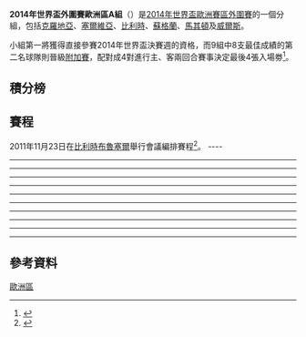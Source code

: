 {{noteTA
|G1=足球
}}
{{Pathnav|2014年世界盃足球賽|2014年世界盃外圍賽|2014年世界盃外圍賽 (歐洲區)|frame=3}}
'''2014年世界盃外圍賽歐洲區A組'''（{{lang-en|'''2014 FIFA World Cup qualification UEFA Group A'''}}）是[[2014年世界盃足球賽|2014年世界盃]][[2014年世界盃外圍賽_(歐洲區)|歐洲賽區]][[2014年世界盃外圍賽|外圍賽]]的一個分組，包括[[克羅地亞國家足球隊|克羅地亞]]、[[塞爾維亞國家足球隊|塞爾維亞]]、[[比利時國家足球隊|比利時]]、[[蘇格蘭足球代表隊|蘇格蘭]]、[[馬其頓國家足球隊|馬其頓]]及[[威爾斯足球代表隊|威爾斯]]。

小組第一將獲得直接參賽2014年世界盃決賽週的資格，而9組中8支最佳成績的第二名球隊則晉級[[2014年世界盃外圍賽歐洲區第二輪|附加賽]]，配對成4對進行主、客兩回合賽事決定最後4張入場劵<ref>{{Cite web |url=http://www.fifa.com/mm/document/tournament/loc/01/44/46/23/2014fwc_drawprocedures_europe.pdf |title=2014 FIFA World Cup Brazil - Preliminary Competition Format and Draw Procedure - European Zone |accessdate=2011-11-28 |archive-date=2011-11-25 |archive-url=https://web.archive.org/web/20111125125406/http://www.fifa.com/mm/document/tournament/loc/01/44/46/23/2014fwc_drawprocedures_europe.pdf |dead-url=no }}</ref>。

== 積分榜 ==
{{2014年國際足協世界盃外圍賽 – 歐洲區A組|show_matches=yes}}

== 賽程 ==
2011年11月23日在[[比利時|比利時]][[布魯塞爾|布魯塞爾]]舉行會議編排賽程<ref>{{cite web |url=http://www.hln.be/hln/nl/949/Belgisch-Voetbal/article/detail/1352472/2011/11/23/Rode-Duivels-openen-WK-kwalificatie-met-drieluik-Wales-Kroatie-Servie.dhtml |title=Rode Duivels openen WK-kwalificatie met drieluik Wales-Kroatië-Servië |trans_title=''Red Devils'' open World Cup qualifiers with Wales-Croatia-Serbia treble |date=2011-11-23 |accessdate=2011-11-24 |language=nl |deadurl=yes |archiveurl=https://web.archive.org/web/20111127174509/http://www.hln.be/hln/nl/949/Belgisch-Voetbal/article/detail/1352472/2011/11/23/Rode-Duivels-openen-WK-kwalificatie-met-drieluik-Wales-Kroatie-Servie.dhtml |archivedate=2011-11-27 }}</ref>。
---- 
<div id="Croatia v Macedonia FYR"></div>{{footballbox
|date       = 2012年9月7日
|time       = 20:15 [[UTC+2|UTC+2]]
|team1      = {{fb-rt|CRO}}
|score      = 1–0
|report     = [http://www.fifa.com/worldcup/preliminaries/europe/matches/round=258374/match=300182200/index.html 報導]
|team2      = {{fb|MKD}}
|goals1     = [[尼基卡·杰拉維奇|積拉域]] {{goal|69'}}
|goals2     =
|stadium    = [[薩格勒布|薩格勒布]]，{{link-en|馬克西米爾球場|Stadion Maksimir}}
|attendance = 13,883
|referee    = {{link-en|阿倫·耶法特|Alon Yefet}}（{{nfa|ISR}}）
}}
<div id="Wales v Belgium"></div>{{footballbox
|date       = 2012年9月7日
|time       = 19:45 [[UTC+1|UTC+1]]
|team1      = {{fb-rt|WAL}}
|score      = 0–2
|report     = [http://www.fifa.com/worldcup/preliminaries/europe/matches/round=258374/match=300182203/index.html 報導]
|team2      = {{fb|BEL}}
|goals1     = 
|goals2     = [[文森特·孔帕尼|高柏尼]] {{goal|42}} <br />[[真·維頓漢|維頓漢]] {{goal|83}}
|stadium    = [[卡迪夫|卡迪夫]]，[[卡迪夫城運動場|卡迪夫城運動場]]
|attendance = 20,156
|referee    = {{link-en|史提芬·莊拿約臣|Stefan Johannesson}}（{{nfa|SWE}}）
}}
<div id="Scotland v Serbia"></div>{{footballbox
|date       = 2012年9月8日
|time       = 15:00 [[UTC+1|UTC+1]]
|team1      = {{fb-rt|SCO}}
|score      = 0–0
|report     = [http://www.fifa.com/worldcup/preliminaries/europe/matches/round=258374/match=300182208/index.html 報導]
|team2      = {{fb|SRB}}
|goals1     =
|goals2     =
|stadium    = [[格拉斯哥|格拉斯哥]]，[[咸普頓公園球場|咸普頓公園球場]]<ref name="scotland">{{cite news |url=http://www.scottishfa.co.uk/scottish_fa_news.cfm?page=128&newsCategoryID=6&newsID=8945 |title=Levein, Regan content with fixture schedule |date=2011-11-23 |accessdate=2011-11-24 |work=[[蘇格蘭足球總會|''scottishfa.co.uk'']] |archive-url=https://web.archive.org/web/20190111054910/https://www.scottishfa.co.uk/scottish_fa_news.cfm?page=128&newsCategoryID=6&newsID=8945 |archive-date=2019-01-11 |dead-url=yes }}</ref>
|attendance = 47,369
|referee    = {{link-en|約拿斯·艾歷臣|Jonas Eriksson}}（{{nfa|SWE}}）
}}
----
<div id="Belgium v Croatia"></div>{{footballbox
|date       = 2012年9月11日
|time       = 20:45 [[UTC+2|UTC+2]]
|team1      = {{fb-rt|BEL}}
|score      = 1–1
|report     = [http://www.fifa.com/worldcup/preliminaries/europe/matches/round=258374/match=300182201/index.html 報導]
|team2      = {{fb|CRO}}
|goals1     = [[古伊勞梅·吉列|基拿]] {{goal|45'+1}}
|goals2     = [[伊萬·佩里希奇|比列錫]] {{goal|6'}}
|stadium    = [[布魯塞爾|布魯塞爾]]，[[博杜安國王體育場|博杜安國王體育場]]
|attendance = 39,987
|referee    = [[阿尔贝托·乌恩蒂亚诺|艾伯圖·烏蒂尼路·馬蘭高]]（{{nfa|ESP}}）
}}
<div id="Scotland v Macedonia FYR"></div>{{footballbox
|date       = 2012年9月11日
|time       = 20:00 [[UTC+1|UTC+1]]
|team1      = {{fb-rt|SCO}}
|score      = 1–1
|report     = [http://www.fifa.com/worldcup/preliminaries/europe/matches/round=258374/match=300182204/index.html 報導]
|team2      = {{fb|MKD}}
|goals1     = [[堅尼·米拿|堅尼·米拿]] {{goal|43'}}
|goals2     = [[尼科爾切·諾維斯基|諾維斯基]] {{goal|11'}}
|stadium    = [[格拉斯哥|格拉斯哥]]，[[咸普頓公園球場|咸普頓公園球場]]
|attendance = 32,430
|referee    = [[謝爾蓋·卡拉肖夫_(裁判)|沙基·卡拉沙耶夫]]（{{nfa|RUS}}）
}}
<div id="Serbia v Wales"></div>{{footballbox
|date       = 2012年9月11日
|time       = 20:30 [[UTC+2|UTC+2]]
|team1      = {{fb-rt|SRB}}
|score      = 6–1
|report     = [http://www.fifa.com/worldcup/preliminaries/europe/matches/round=258374/match=300182197/index.html 報導]
|team2      = {{fb|WAL}}
|goals1     = [[亞歷山大·科拉羅夫|高拉洛夫]] {{goal|16'}} <br />[[佐兰·托西奇|蘇蘭·托錫]]  {{goal|24'}} <br />[[菲利普·尤里西奇|杜歷錫]] {{goal|37'}} <br />[[杜桑·塔迪奇|泰迪]] {{goal|55'}} <br />[[布拉尼斯拉夫·伊雲奴域|伊雲奴域]] {{goal|80'}} <br />{{lang|en|蘇利馬尼}} {{goal|90'}}
|goals2     = [[格瑞斯·贝尔|加里夫·巴利]] {{goal|31'}}
|stadium    = [[諾威薩|諾威薩]]，{{link-en|卡拉高基安體育場|Karađorđe Stadium}}
|attendance = 10,660
|referee    = {{link-en|杜阿迪·高美斯|Duarte Gomes}}（{{nfa|POR}}）
}}
----
<div id="Macedonia FYR v Croatia"></div>{{footballbox
|date       = 2012年10月12日
|time       = 20:30 [[UTC+2|UTC+2]]
|team1      = {{fb-rt|MKD}}
|score      = 1–2
|report     =
|team2      = {{fb|CRO}}
|goals1     = [[阿基姆·伊布萊米|伊巴拉米]] {{goal|16}}
|goals2     = [[韦德兰·乔尔卢卡|哥路卡]] {{goal|33}} <br>[[伊万·拉基蒂奇|拉傑迪]] {{goal|60}}
|stadium    = [[斯科普里|斯科普里]]，[[菲利普二世體育場|菲歷普二世體育場]]
|attendance = 25,230
|referee    = {{link-en|彼得·拉斯穆辛|Peter Rasmussen (referee)}}（{{nfa|DEN}}）
}}
<div id="Serbia v Belgium"></div>{{footballbox
|date       = 2012年10月12日
|time       = 20:30 [[UTC+2|UTC+2]]
|team1      = {{fb-rt|SRB}}
|score      = 0–3
|report     =
|team2      = {{fb|BEL}}
|goals1     =
|goals2     = [[克里斯蒂安·本特克|賓迪基]] {{goal|34}} <br>[[凯文·德布劳内|奇雲·迪布尼]] {{goal|68}} <br>[[凯文·米拉拉斯|美利拉斯]] {{goal|90+1}}
|stadium    = [[貝爾格萊德|貝爾格萊德]]，[[紅星球場|紅星球場]]
|attendance = 21,650
|referee    = {{link-en|柏夫·干拿域|Pavel Královec}}（{{nfa|CZE}}）
}}
<div id="Wales v Scotland"></div>{{footballbox
|date       = 2012年10月12日
|time       = 19:45 [[UTC+1|UTC+1]]
|team1      = {{fb-rt|WAL}}
|score      = 2–1
|report     =
|team2      = {{fb|SCO}}
|goals1     = [[格瑞斯·贝尔|加里夫·巴利]] {{goal|80|pen.|87}}
|goals2     = [[詹姆斯·莫里森|詹士·摩利臣]] {{goal|27}}
|stadium    = [[卡迪夫|卡迪夫]]，[[卡迪夫城運動場|卡迪夫城運動場]]
|attendance = 23,249
|referee    = {{link-en|科利安·美亞|Florian Meyer}}（{{nfa|GER}}）
}}
----
<div id="Belgium v Scotland"></div>{{footballbox
|date       = 2012年10月16日
|time       =
|team1      = {{fb-rt|BEL}}
|score      = 2–0
|report     =
|team2      = {{fb|SCO}}
|goals1     = [[克里斯蒂安·本特克|本特克]] {{goal|68}}<br>''[[文森特·孔帕尼|孔帕尼]] {{goal|71}}''
|goals2     =
|stadium    = [[布鲁塞尔|布鲁塞尔]]，[[博杜安国王体育场|博杜安国王体育场]]
|attendance =
|referee    = Tom Harald HAGEN（{{nfa|NOR}}）
}}
<div id="Croatia v Wales"></div>{{footballbox
|date       = 2012年10月16日
|time       =
|team1      = {{fb-rt|CRO}}
|score      = 2–0
|report     =
|team2      = {{fb|WAL}}
|goals1     = [[马里奥·曼祖基奇|曼祖基奇]] {{goal|27}}<br>''[[爱德华多·达席尔瓦|爱德华多]] {{goal|57}}''
|goals2     = 
|stadium    = [[奧西耶克|奧西耶克]]，Stadion Gradski CRT
|attendance =
|referee    = Alexandru TUDOR（{{nfa|ROU}}）
}}
<div id="Macedonia FYR v Serbia"></div>{{footballbox
|date       = 2012年10月16日
|time       =
|team1      = {{fb-rt|MKD}}
|score      = 1–0
|report     =
|team2      = {{fb|SRB}}
|goals1     = Agin IBRAIMI {{goal|59|pen.}}
|goals2     =
|stadium    = [[斯科普里|斯科普里]]，腓力二世競技場
|attendance = 
|referee    = Bas NIJHUIS（{{nfa|NED}}）
 }}
----
<div id="Croatia v Serbia"></div>{{footballbox
|date       = 2013年3月22日
|time       = 18:00 [[UTC+1|UTC+1]]
|team1      = {{fb-rt|CRO}}
|score      = 2–0
|report     = [http://www.fifa.com/worldcup/preliminaries/europe/matches/round=258374/match=300182209/index.html 報告]
|team2      = {{fb|SRB}}
|goals1     = [[馬里奧·曼祖基奇|-{zh-hans:曼祖基奇;zh-hk:文迪蘇傑;zh-tw:曼祖基奇;}-]] {{goal|23}}<br />[[伊維卡·奧利奇|-{zh-hans:奥利奇;zh-hk:奧歷;zh-tw:奧利奇;}-]] {{goal|37}}
|goals2     =
|stadium    =
|attendance = 35,700
|referee    = Cüneyt Çakır（{{nfa|TUR}}）
}}
<div id="Macedonia FYR v Belgium"></div>{{footballbox
|date       = 2013年3月22日
|time       = 20:45 [[UTC+1|UTC+1]]
|team1      = {{fb-rt|MKD}}
|score      = 0–2
|report     = [http://www.fifa.com/worldcup/preliminaries/europe/matches/round=258374/match=300182206/index.html 報告]
|team2      = {{fb|BEL}}
|goals1     =
|goals2     = [[凯文·德布劳内|De Bruyne]] {{goal|26}}<br />[[伊登·夏薩特|-{zh-hans:阿扎尔;zh-hk:夏薩特;zh-tw:夏沙特;}-]] {{goal|62|pen.}}
|stadium    = [[斯科普里|斯科普里]]，腓力二世競技場
|attendance =
|referee    = Deniz Aytekin（{{nfa|GER}}）
}}
<div id="Scotland v Wales"></div>{{footballbox
|date       = 2013年3月22日
|time       = 20:00 [[UTC±0|UTC±0]]
|team1      = {{fb-rt|SCO}}
|score      = 1–2
|report     = [http://www.fifa.com/worldcup/preliminaries/europe/matches/round=258374/match=300182191/index.html 報告]
|team2      = {{fb|WAL}}
|goals1     = [[格蘭特·漢利|漢尼]] {{goal|45+2}}
|goals2     = [[阿隆·拉姆塞|-{zh-hans:拉姆塞;zh-hk:藍斯;zh-tw:拉姆塞;}-]] {{goal|72|pen.}}<br />[[哈爾·笠臣-簡奴|笠臣簡奴]] {{goal|74}}
|stadium    = [[格拉斯哥|格拉斯哥]]，[[咸普頓公園球場|咸普頓公園球場]]<ref name="scotland" />
|attendance =
|referee    = Antony Gautier（{{nfa|FRA}}）
}}
----
<div id="Belgium v Macedonia FYR"></div>{{footballbox
|date       = 2013年3月26日
|time       = 20:45 [[UTC+1|UTC+1]]
|team1      = {{fb-rt|BEL}}
|score      = 1–0
|report     =
|team2      = {{fb|MKD}}
|goals1     = [[艾登·阿扎尔|阿扎尔]] {{goal|62}}
|goals2     =
|stadium    = [[布鲁塞尔|布鲁塞尔]]，[[博杜安国王体育场|博杜安国王体育场]]
|attendance =
|referee    = [[奥莱加里欧·本奎伦卡|奥莱加里欧·本奎伦卡]]（{{nfa|POR}}）
}}
<div id="Serbia v Scotland"></div>{{footballbox
|date       = 2013年3月26日
|time       = 20:30 [[UTC+1|UTC+1]]
|team1      = {{fb-rt|SRB}}
|score      = 2–0
|report     =
|team2      = {{fb|SCO}}
|goals1     = Filip ĐURIČIĆ {{goal|60||65}}
|goals2     =
|stadium    = [[诺威萨|诺威萨]]，Karađorđe体育场
|attendance =
|referee    = István VAD（{{nfa|HUN}}）
}}
<div id="Wales v Croatia"></div>{{footballbox
|date       = 2013年3月26日
|time       = 19:45 [[UTC+0|UTC+0]]
|team1      = {{fb-rt|WAL}}
|score      = 1–2
|report     =
|team2      = {{fb|CRO}}
|goals1     = [[格瑞斯·贝尔|贝尔]] {{goal|21|pen.}}
|goals2     = [[德扬·洛夫伦|洛夫伦]] {{goal|77}}<br />''[[爱德华多·达席尔瓦|爱德华多]] {{goal|87}}''
|stadium    = [[斯旺西|斯旺西]]，[[自由球場|自由球場]]
|attendance =
|referee    = Luca BANTI（{{nfa|ITA}}）
}}
----
<div id="Belgium v Serbia"></div>{{footballbox
|date       = 2013年6月7日
|time       =
|team1      = {{fb-rt|BEL}}
|score      = 2–1
|report     =
|team2      = {{fb|SRB}}
|goals1     =
|goals2     =
|stadium    =
|attendance =
|referee    = }}
<div id="Croatia v Scotland"></div>{{footballbox
|date       = 2013年6月7日
|time       =
|team1      = {{fb-rt|CRO}}
|score      = 0–1
|report     =
|team2      = {{fb|SCO}}
|goals1     =
|goals2     =
|stadium    =
|attendance =
|referee    = }}
----
<div id="Macedonia FYR v Wales"></div>{{footballbox
|date       = 2013年9月6日
|time       = 19:00 [[UTC+2|UTC+2]]
|team1      = {{fb-rt|MKD}}
|score      = 2–1
|report     = [http://www.fifa.com/worldcup/preliminaries/europe/matches/round=258374/match=300182192/index.html 報告]
|team2      = {{fb|WAL}}
|goals1     = [[伊萬·特里茨科夫斯基|Tričkovski]] {{goal|21}}<br>{{link-en|Aleksandar Trajkovski|Aleksandar Trajkovski}} {{goal|80}}
|goals2     = [[阿隆·拉姆塞|-{zh-hans:拉姆塞;zh-hk:藍斯;zh-tw:拉姆塞;}-]] {{goal|39|pen.}}
|stadium    = [[斯科普里|斯科普里]]，腓力二世競技場
|attendance =
|referee    = {{link-en|Sascha Kever|Sascha Kever}}（{{nfa|SUI}}）
}}
<div id="Serbia v Croatia"></div>{{footballbox
|date       = 2013年9月6日
|time       = 20:45 [[UTC+2|UTC+2]]
|team1      = {{fb-rt|SRB}}
|score      = 1–1
|report     = [http://www.fifa.com/worldcup/preliminaries/europe/matches/round=258374/match=300182196/index.html 報告]
|team2      = {{fb|CRO}}
|goals1     =
|goals2     =
|stadium    = [[貝爾格勒|貝爾格勒]]，[[紅星體育場|紅星體育場]]
|attendance =
|referee    = [[菲利克斯·布里希|Felix Brych]]（{{nfa|GER}}）
}}
<div id="Scotland v Belgium"></div>{{footballbox
|date       = 2013年9月6日
|time       = 20:00 [[UTC+1|UTC+1]]
|team1      = {{fb-rt|SCO}}
|score      = 0–2
|report     = [http://www.fifa.com/worldcup/preliminaries/europe/matches/round=258374/match=300182195/index.html 報告]
|team2      = {{fb|BEL}}
|goals1     =
|goals2     =
|stadium    = [[格拉斯哥|格拉斯哥]]，[[咸普頓公園球場|咸普頓公園球場]]<ref name="scotland" />
|attendance =
|referee    = [[保羅·塔伊亞文托|保羅·塔伊亞文托]]（{{nfa|ITA}}）
}}
----
<div id="Macedonia FYR v Scotland"></div>{{footballbox
|date       = 2013年9月10日
|time       =
|team1      = {{fb-rt|MKD}}
|score      = 1–2
|report     =
|team2      = {{fb|SCO}}
|goals1     =
|goals2     =
|stadium    = [[斯科普里|斯科普里]]，腓力二世競技場
|attendance =
|referee    = }}
<div id="Wales v Serbia"></div>{{footballbox
|date       = 2013年9月10日
|time       =
|team1      = {{fb-rt|WAL}}
|score      = 0–3
|report     =
|team2      = {{fb|SRB}}
|goals1     =
|goals2     =
|stadium    =
|attendance =
|referee    = }}
----
<div id="Croatia v Belgium"></div>{{footballbox
|date       = 2013年10月11日
|time       =
|team1      = {{fb-rt|CRO}}
|score      = 1–2
|report     =
|team2      = {{fb|BEL}}
|goals1     =
|goals2     =
|stadium    =
|attendance =
|referee    = }}
<div id="Wales v Macedonia FYR"></div>{{footballbox
|date       = 2013年10月11日
|time       =
|team1      = {{fb-rt|WAL}}
|score      = 1–0
|report     =
|team2      = {{fb|MKD}}
|goals1     =
|goals2     =
|stadium    =
|attendance =
|referee    = }}
----
<div id="Belgium v Wales"></div>{{footballbox
|date       = 2013年10月15日
|time       =
|team1      = {{fb-rt|BEL}}
|score      = 1–1
|report     =
|team2      = {{fb|WAL}}
|goals1     =
|goals2     =
|stadium    =
|attendance =
|referee    = }}
<div id="Scotland v Croatia"></div>{{footballbox
|date       = 2013年10月15日
|time       =
|team1      = {{fb-rt|SCO}}
|score      = 2–0
|report     =
|team2      = {{fb|CRO}}
|goals1     =
|goals2     =
|stadium    = [[格拉斯哥|格拉斯哥]]，[[咸普頓公園球場|咸普頓公園球場]]<ref name="scotland" />
|attendance =
|referee    = }}
<div id="Serbia v Macedonia FYR"></div>{{footballbox
|date       = 2013年10月15日
|time       =
|team1      = {{fb-rt|SRB}}
|score      = 5–1
|report     =
|team2      = {{fb|MKD}}
|goals1     =
|goals2     =
|stadium    =
|attendance =
|referee    = }}

== 參考資料 ==
{{Reflist}}

{{2014年國際足協世界盃外圍賽}}

[[Category:2014年世界盃外圍賽|歐洲區]]